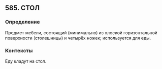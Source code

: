 ## 585. СТОЛ
### Определение
Предмет мебели, состоящий (минимально) из плоской горизонтальной поверхности (столешницы) и четырёх ножек; используется для еды.

### Контексты
Еду кладут на стол.

